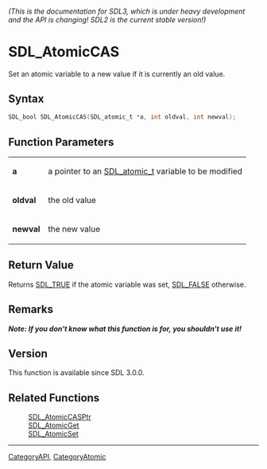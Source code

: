 ====== (This is the documentation for SDL3, which is under heavy development and the API is changing! SDL2 is the current stable version!) ======
= SDL_AtomicCAS =

Set an atomic variable to a new value if it is currently an old value.

== Syntax ==

<syntaxhighlight lang='c'>
SDL_bool SDL_AtomicCAS(SDL_atomic_t *a, int oldval, int newval);
</syntaxhighlight>

== Function Parameters ==

{|
|'''a'''
|a pointer to an [[SDL_atomic_t]] variable to be modified
|-
|'''oldval'''
|the old value
|-
|'''newval'''
|the new value
|}

== Return Value ==

Returns [[SDL_TRUE]] if the atomic variable was set, [[SDL_FALSE]]
otherwise.

== Remarks ==

'''''Note: If you don't know what this function is for, you shouldn't use
it!'''''

== Version ==

This function is available since SDL 3.0.0.

== Related Functions ==

:[[SDL_AtomicCASPtr]]
:[[SDL_AtomicGet]]
:[[SDL_AtomicSet]]

----
[[CategoryAPI]], [[CategoryAtomic]]


